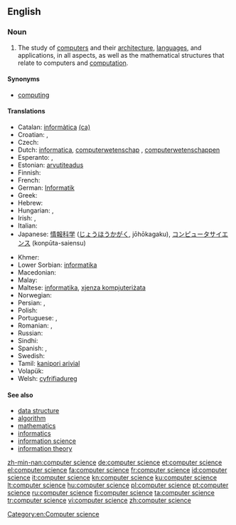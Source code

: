 ==English==
{{wikipedia}}

===Noun===
{{en-noun|sg=[[computer]] [[science]]|-}}

# The study of [[computer]]s and their [[computer architecture|architecture]], [[computer language|languages]], and applications, in all aspects, as well as the mathematical structures that relate to computers and [[computation]].

====Synonyms====
* [[computing]]

====Translations====
{{trans-top|study of computers and their architecture}}
* Catalan: [[informàtica]] {{f}} [[:ca:informàtica|(ca)]]
* Croatian: {{t+|hr|računarstvo|n}}, {{t-|hr|računarska znanost}}
* Czech: {{t+|cs|informatika|f}}
* Dutch: [[informatica]], [[computerwetenschap]] {{f}}, [[computerwetenschappen]] {{f|p}}
* Esperanto: {{t|eo|komputiko}}, {{t|eo|informa scienco}}
* Estonian: [[arvutiteadus]]
* Finnish: {{t+|fi|tietojenkäsittelytiede}}
* French: {{t+|fr|informatique|f}}
* German: [[Informatik]] {{f}} 
* Greek: {{t|el|πληροφορική|f|tr=pliroforikí|sc=Grek}}
* Hebrew: {{t+|he|מדעי המחשב}}
* Hungarian: {{t+|hu|informatika}}, {{t|hu|számítástudomány}}
* Irish: {{t|ga|ríomheolaíocht|f}}, {{t|ga|eolaíocht ríomhaireachta|f}}
* Italian: {{t+|it|informatica|f}}
* Japanese: [[情報科学]] ([[じょうほうかがく]], jōhōkagaku), [[コンピュータサイエンス]] (konpūta-saiensu)
{{trans-mid}}
* Khmer: {{t|km|វិទ្យាសាស្ត្រគណិតូបករណ៍|tr=vi tyea sas keak net tob kor|sc=Khmr}}
* Lower Sorbian: [[informatika]] {{f}}
* Macedonian: {{t-|mk|информатика|f|tr=informátika}}
* Malay: {{t|ms|sains penkomputeran}}
* Maltese: [[informatika]], [[xjenza kompjuteriżata]]
* Norwegian: {{t|no|Informatikk}}
* Persian: {{t|fa|علوم رایانه|xs=Persian}},  {{t|fa|علوم کامپیوتر|xs=Persian}}
* Polish: {{t+|pl|informatyka|f}}
* Portuguese: {{t|pt|ciência da computação|f}}, {{t+|pt|informática|f}}
* Romanian: {{t|ro|știința calculatoarelor}}, {{t|ro|știința computerelor}}
* Russian: {{t+|ru|информатика|f}}
* Sindhi: {{t+|sd|ڳڻپيوڪيات|f}}
* Spanish: {{t+|es|informática|f}}, {{t|es|computación|f}}
* Swedish: {{t|sv|datavetenskap}}
* Tamil: [[kanipori arivial]]
* Volapük: {{t|vo|nünömav}}
* Welsh: [[cyfrifiadureg]] {{f}}
{{trans-bottom}}

====See also====
* [[data structure]]
* [[algorithm]]
* [[mathematics]]
* [[informatics]]
* [[information science]]
* [[information theory]]

[[Category:en:Computer science]]

[[zh-min-nan:computer science]]
[[de:computer science]]
[[et:computer science]]
[[el:computer science]]
[[fa:computer science]]
[[fr:computer science]]
[[id:computer science]]
[[it:computer science]]
[[kn:computer science]]
[[ku:computer science]]
[[lt:computer science]]
[[hu:computer science]]
[[pl:computer science]]
[[pt:computer science]]
[[ru:computer science]]
[[fi:computer science]]
[[ta:computer science]]
[[tr:computer science]]
[[vi:computer science]]
[[zh:computer science]]